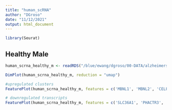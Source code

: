 ```yaml
---
title: "human_scRNA"
author: "DGroso"
date: "11/12/2021"
output: html_document
---
```

```r
library(Seurat)
```
## Healthy Male

```r
human_scrna_healthy_m <- readRDS("/blue/ewang/dgroso/00-DATA/alzheimers_seurat_obj_scrna/human_healthy/AD00201.rds")
```

```r
DimPlot(human_scrna_healthy_m, reduction = "umap")
```

```r
#upregulated clusters
FeaturePlot(human_scrna_healthy_m, features = c('MBNL1', 'MBNL2', 'CELF1', 'SESN3', 'WDR1', "ITGA6","CFH", "CFI", "CFB", "B3GAT2","DAG1", "BTG2", "PSMB9"))
```

```r
# downregulated transcripts
FeaturePlot(human_scrna_healthy_m, features = c('SLC36A1', 'PHACTR3', 'DLGAP1', 'DLGAP4', 'LRRFIP2', "CAMKK2", 'MTCL1', "VGF", "ADCY1", "ABLIM2", "SIPA1L1"))

```


